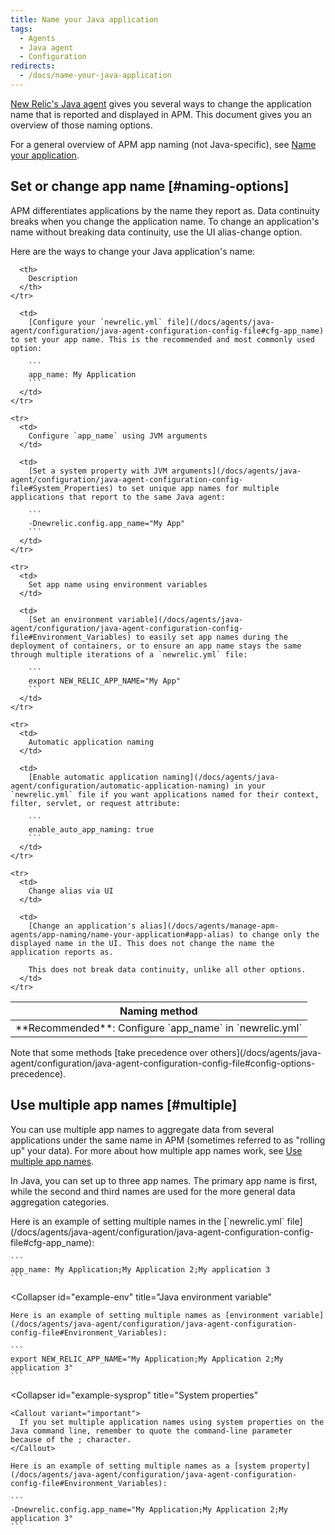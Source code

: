```yaml
---
title: Name your Java application
tags:
  - Agents
  - Java agent
  - Configuration
redirects:
  - /docs/name-your-java-application
---
```


[New Relic's Java agent](/docs/agents/java-agent/getting-started/introduction-new-relic-java) gives you several ways to change the application name that is reported and displayed in APM. This document gives you an overview of those naming options.

For a general overview of APM app naming (not Java-specific), see [Name your application](/docs/agents/manage-apm-agents/app-naming/name-your-application).

## Set or change app name [#naming-options]

APM differentiates applications by the name they report as. Data continuity breaks when you change the application name. To change an application's name without breaking data continuity, use the UI alias-change option.

Here are the ways to change your Java application's name:

<Table>
  <thead>
    <tr>
      <th style={{ width: "200px" }}>
        Naming method
      </th>

      <th>
        Description
      </th>
    </tr>
  </thead>

  <tbody>
    <tr>
      <td>
        **Recommended**: Configure `app_name` in `newrelic.yml`
      </td>

      <td>
        [Configure your `newrelic.yml` file](/docs/agents/java-agent/configuration/java-agent-configuration-config-file#cfg-app_name) to set your app name. This is the recommended and most commonly used option:

        ```
        app_name: My Application
        ```
      </td>
    </tr>

    <tr>
      <td>
        Configure `app_name` using JVM arguments
      </td>

      <td>
        [Set a system property with JVM arguments](/docs/agents/java-agent/configuration/java-agent-configuration-config-file#System_Properties) to set unique app names for multiple applications that report to the same Java agent:

        ```
        -Dnewrelic.config.app_name="My App"
        ```
      </td>
    </tr>

    <tr>
      <td>
        Set app name using environment variables
      </td>

      <td>
        [Set an environment variable](/docs/agents/java-agent/configuration/java-agent-configuration-config-file#Environment_Variables) to easily set app names during the deployment of containers, or to ensure an app name stays the same through multiple iterations of a `newrelic.yml` file:

        ```
        export NEW_RELIC_APP_NAME="My App"
        ```
      </td>
    </tr>

    <tr>
      <td>
        Automatic application naming
      </td>

      <td>
        [Enable automatic application naming](/docs/agents/java-agent/configuration/automatic-application-naming) in your `newrelic.yml` file if you want applications named for their context, filter, servlet, or request attribute:

        ```
        enable_auto_app_naming: true
        ```
      </td>
    </tr>

    <tr>
      <td>
        Change alias via UI
      </td>

      <td>
        [Change an application's alias](/docs/agents/manage-apm-agents/app-naming/name-your-application#app-alias) to change only the displayed name in the UI. This does not change the name the application reports as.

        This does not break data continuity, unlike all other options.
      </td>
    </tr>
  </tbody>
</Table>

<Callout variant="tip">
  Note that some methods [take precedence over others](/docs/agents/java-agent/configuration/java-agent-configuration-config-file#config-options-precedence).
</Callout>

## Use multiple app names [#multiple]

You can use multiple app names to aggregate data from several applications under the same name in APM (sometimes referred to as "rolling up" your data). For more about how multiple app names work, see [Use multiple app names](/docs/agents/manage-apm-agents/app-naming/use-multiple-names-app).

In Java, you can set up to three app names. The primary app name is first, while the second and third names are used for the more general data aggregation categories.

<CollapserGroup>
  <Collapser
    id="example-yml"
    title="Java config file"
  >
    Here is an example of setting multiple names in the [`newrelic.yml` file](/docs/agents/java-agent/configuration/java-agent-configuration-config-file#cfg-app_name):

    ```
    app_name: My Application;My Application 2;My application 3
    ```
  </Collapser>

  <Collapser
    id="example-env"
    title="Java environment variable"
  >
    Here is an example of setting multiple names as [environment variable](/docs/agents/java-agent/configuration/java-agent-configuration-config-file#Environment_Variables):

    ```
    export NEW_RELIC_APP_NAME="My Application;My Application 2;My application 3"
    ```
  </Collapser>

  <Collapser
    id="example-sysprop"
    title="System properties"
  >
    <Callout variant="important">
      If you set multiple application names using system properties on the Java command line, remember to quote the command-line parameter because of the ; character.
    </Callout>

    Here is an example of setting multiple names as a [system property](/docs/agents/java-agent/configuration/java-agent-configuration-config-file#Environment_Variables):

    ```
    -Dnewrelic.config.app_name="My Application;My Application 2;My application 3"
    ```
  </Collapser>
</CollapserGroup>
